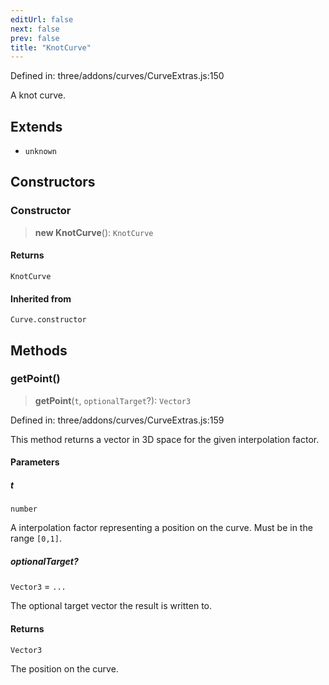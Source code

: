 ```yaml
---
editUrl: false
next: false
prev: false
title: "KnotCurve"
---
```


Defined in: three/addons/curves/CurveExtras.js:150

A knot curve.

## Extends

- `unknown`

## Constructors

### Constructor

> **new KnotCurve**(): `KnotCurve`

#### Returns

`KnotCurve`

#### Inherited from

`Curve.constructor`

## Methods

### getPoint()

> **getPoint**(`t`, `optionalTarget`?): `Vector3`

Defined in: three/addons/curves/CurveExtras.js:159

This method returns a vector in 3D space for the given interpolation factor.

#### Parameters

##### t

`number`

A interpolation factor representing a position on the curve. Must be in the range `[0,1]`.

##### optionalTarget?

`Vector3` = `...`

The optional target vector the result is written to.

#### Returns

`Vector3`

The position on the curve.
